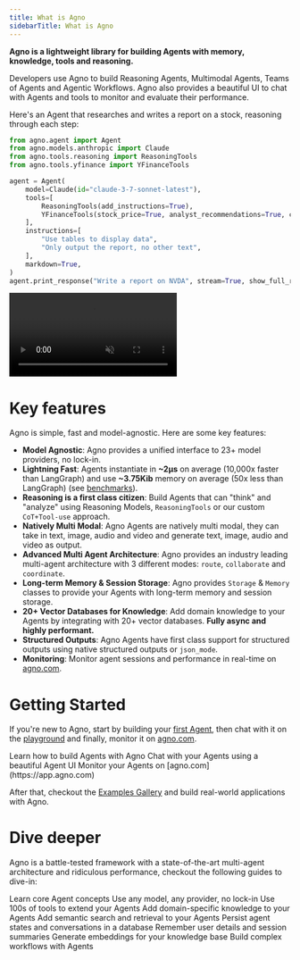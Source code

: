 ```yaml
---
title: What is Agno
sidebarTitle: What is Agno
---
```


**Agno is a lightweight library for building Agents with memory, knowledge, tools and reasoning.**

Developers use Agno to build Reasoning Agents, Multimodal Agents, Teams of Agents and Agentic Workflows. Agno also provides a beautiful UI to chat with Agents and tools to monitor and evaluate their performance.

Here's an Agent that researches and writes a report on a stock, reasoning through each step:

```python reasoning_finance_agent.py
from agno.agent import Agent
from agno.models.anthropic import Claude
from agno.tools.reasoning import ReasoningTools
from agno.tools.yfinance import YFinanceTools

agent = Agent(
    model=Claude(id="claude-3-7-sonnet-latest"),
    tools=[
        ReasoningTools(add_instructions=True),
        YFinanceTools(stock_price=True, analyst_recommendations=True, company_info=True, company_news=True),
    ],
    instructions=[
        "Use tables to display data",
        "Only output the report, no other text",
    ],
    markdown=True,
)
agent.print_response("Write a report on NVDA", stream=True, show_full_reasoning=True, stream_intermediate_steps=True)
```

<Frame caption="Here's the Reasoning Agent in action">
  <video
    autoPlay
    muted
    controls
    className="w-full aspect-video"
    style={{ borderRadius: '8px' }}
    src="/videos/reasoning_finance_agent_demo.mp4"
  ></video>
</Frame>

# Key features

Agno is simple, fast and model-agnostic. Here are some key features:

- **Model Agnostic**: Agno provides a unified interface to 23+ model providers, no lock-in.
- **Lightning Fast**: Agents instantiate in **~2μs** on average (10,000x faster than LangGraph) and use **~3.75Kib** memory on average (50x less than LangGraph) (see [benchmarks](https://github.com/agno-agi/agno#performance)).
- **Reasoning is a first class citizen**: Build Agents that can "think" and "analyze" using Reasoning Models, `ReasoningTools` or our custom `CoT+Tool-use` approach.
- **Natively Multi Modal**: Agno Agents are natively multi modal, they can take in text, image, audio and video and generate text, image, audio and video as output.
- **Advanced Multi Agent Architecture**: Agno provides an industry leading multi-agent architecture with 3 different modes: `route`, `collaborate` and `coordinate`.
- **Long-term Memory & Session Storage**: Agno provides `Storage` & `Memory` classes to provide your Agents with long-term memory and session storage.
- **20+ Vector Databases for Knowledge**: Add domain knowledge to your Agents by integrating with 20+ vector databases. **Fully async and highly performant.**
- **Structured Outputs**: Agno Agents have first class support for structured outputs using native structured outputs or `json_mode`.
- **Monitoring**: Monitor agent sessions and performance in real-time on [agno.com](https://app.agno.com).

# Getting Started

If you're new to Agno, start by building your [first Agent](/introduction/agents), then chat with it on the [playground](/introduction/playground) and finally, monitor it on [agno.com](/introduction/monitoring).

<CardGroup cols={3}>
  <Card
    title="Build your first Agents"
    icon="user-astronaut"
    iconType="duotone"
    href="/introduction/agents"
  >
    Learn how to build Agents with Agno
  </Card>
  <Card
    title="Agent Playground"
    icon="comment-dots"
    iconType="duotone"
    href="introduction/playground"
  >
    Chat with your Agents using a beautiful Agent UI
  </Card>
  <Card
    title="Agent Monitoring"
    icon="rocket-launch"
    iconType="duotone"
    href="introduction/monitoring"
  >
    Monitor your Agents on [agno.com](https://app.agno.com)
  </Card>
</CardGroup>

After that, checkout the [Examples Gallery](/examples) and build real-world applications with Agno.

# Dive deeper

Agno is a battle-tested framework with a state-of-the-art multi-agent architecture and ridiculous performance, checkout the following guides to dive-in:

<CardGroup cols={3}>
  <Card title="Agents" icon="user-astronaut" iconType="duotone" href="/agents">
    Learn core Agent concepts
  </Card>
  <Card title="Models" icon="microchip" iconType="duotone" href="/models">
    Use any model, any provider, no lock-in
  </Card>
  <Card
    title="Tools"
    icon="screwdriver-wrench"
    iconType="duotone"
    href="/tools"
  >
    Use 100s of tools to extend your Agents
  </Card>
  <Card title="Knowledge" icon="brain" iconType="duotone" href="/knowledge">
    Add domain-specific knowledge to your Agents
  </Card>
  <Card
    title="Vector Databases"
    icon="spider-web"
    iconType="duotone"
    href="/vectordb"
  >
    Add semantic search and retrieval to your Agents
  </Card>
  <Card title="Storage" icon="database" iconType="duotone" href="/storage">
    Persist agent states and conversations in a database
  </Card>
  <Card
    title="Memory"
    icon="lightbulb"
    iconType="duotone"
    href="/agents/memory"
  >
    Remember user details and session summaries
  </Card>
  <Card
    title="Embeddings"
    icon="network-wired"
    iconType="duotone"
    href="/embedder"
  >
    Generate embeddings for your knowledge base
  </Card>
  <Card
    title="Workflows"
    icon="diagram-project"
    iconType="duotone"
    href="/workflows"
  >
    Build complex workflows with Agents
  </Card>
</CardGroup>
